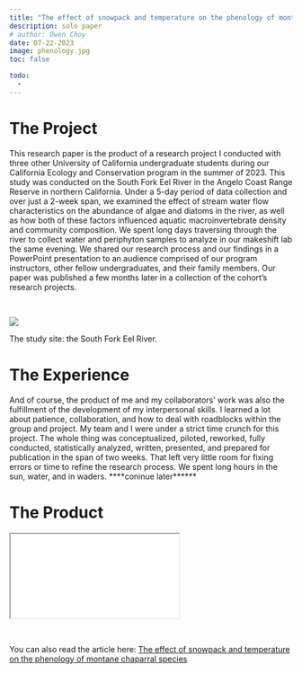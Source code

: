 ```yaml
---
title: "The effect of snowpack and temperature on the phenology of montane chaparral species"
description: solo paper
# author: Owen Choy
date: 07-22-2023
image: phenology.jpg
toc: false

todo: 
  - 
---
```


# [The Project]{.red-text}

This research paper is the product of a research project I conducted with three other University of California undergraduate students during our California Ecology and Conservation program in the summer of 2023. This study was conducted on the South Fork Eel River in the Angelo Coast Range Reserve in northern California. Under a 5-day period of data collection and over just a 2-week span, we examined the effect of stream water flow characteristics on the abundance of algae and diatoms in the river, as well as how both of these factors influenced aquatic macroinvertebrate density and community composition. We spent long days traversing through the river to collect water and periphyton samples to analyze in our makeshift lab the same evening. We shared our research process and our findings in a PowerPoint presentation to an audience comprised of our program instructors, other fellow undergraduates, and their family members. Our paper was published a few months later in a collection of the cohort's research projects. 

<br>

![](phenology.jpg)
<p class="caption">
The study site: the South Fork Eel River.
</p>


# [The Experience]{.red-text}

And of course, the product of me and my collaborators' work was also the fulfillment of the development of my interpersonal skills. I learned a lot about patience, collaboration, and how to deal with roadblocks within the group and project. My team and I were under a strict time crunch for this project. The whole thing was conceptualized, piloted, reworked, fully conducted, statistically analyzed, written, presented, and prepared for publication in the span of two weeks. That left very little room for fixing errors or time to refine the research process. We spent long hours in the sun, water, and in waders. ****coninue later******


# [The Product]{.red-text}



<div class="resize">
<iframe src="phenology.pdf" class="iframe-style"></iframe>
</div>

<br>

You can also read the article here: [The effect of snowpack and temperature on the phenology of montane chaparral species](https://owenchoy.github.io/portfolio/phenology/phenology.pdf)